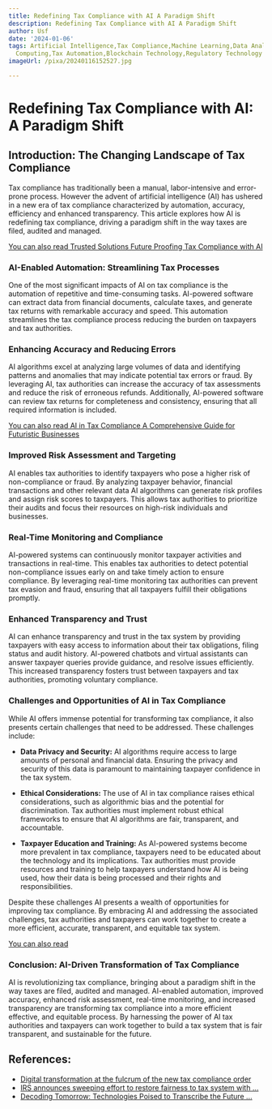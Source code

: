 ```yaml
---
title: Redefining Tax Compliance with AI A Paradigm Shift
description: Redefining Tax Compliance with AI A Paradigm Shift
author: Usf
date: '2024-01-06'
tags: Artificial Intelligence,Tax Compliance,Machine Learning,Data Analytics,Blockchain,Cloud
  Computing,Tax Automation,Blockchain Technology,Regulatory Technology
imageUrl: /pixa/20240116152527.jpg

---
```

# Redefining  Tax Compliance with AI: A Paradigm  Shift

## Introduction: The Changing Landscape of Tax Compliance

Tax compliance has traditionally been a manual, labor-intensive and error-prone  process.  However the advent of artificial intelligence  (AI) has ushered in a new era of tax compliance characterized  by  automation, accuracy, efficiency and enhanced transparency. This  article explores  how AI is redefining tax compliance, driving a paradigm shift in the way  taxes are  filed, audited and managed.

[You can also read Trusted Solutions  Future Proofing Tax Compliance with AI](Trusted%20Solutions%20Future%20Proofing%20Tax%20Compliance%20with%20AI)


###  AI-Enabled Automation: Streamlining Tax Processes

One of the most significant impacts  of AI on tax compliance  is the automation of repetitive and time-consuming tasks. AI-powered software can  extract data from  financial documents, calculate taxes, and  generate tax returns with remarkable accuracy and speed.  This  automation  streamlines the tax compliance process reducing the burden on taxpayers and tax  authorities.

### Enhancing Accuracy and Reducing Errors

AI algorithms  excel at analyzing  large volumes of data  and identifying patterns and anomalies that may indicate potential tax errors  or fraud. By leveraging AI, tax authorities can increase the accuracy of tax assessments and reduce the risk of erroneous refunds. Additionally, AI-powered software can review tax returns for completeness and consistency, ensuring that all required information  is included.

[You can also read AI in Tax Compliance A Comprehensive Guide for Futuristic Businesses](AI%20in%20Tax%20Compliance%20A%20Comprehensive%20Guide%20for%20Futuristic%20Businesses)


### Improved Risk Assessment and Targeting

AI enables tax authorities to identify taxpayers who pose a higher risk of non-compliance or fraud. By analyzing taxpayer  behavior, financial transactions  and other relevant data AI algorithms can generate risk profiles and assign risk scores to taxpayers. This allows tax authorities to prioritize their audits and focus their resources on  high-risk individuals and  businesses.

### Real-Time  Monitoring and Compliance

AI-powered systems can continuously  monitor taxpayer activities  and transactions in real-time. This enables tax authorities to detect potential non-compliance issues early on and take timely action to ensure compliance. By leveraging real-time monitoring tax authorities can prevent tax evasion  and fraud, ensuring that  all taxpayers fulfill their obligations promptly.

### Enhanced Transparency and Trust

AI can enhance transparency and trust in the tax system  by providing taxpayers  with easy access to information about their tax obligations, filing status and audit history. AI-powered chatbots and virtual assistants can answer taxpayer queries provide guidance, and resolve issues efficiently. This increased transparency fosters trust between taxpayers and tax authorities, promoting voluntary compliance.

### Challenges  and Opportunities of AI in Tax Compliance

While AI offers immense potential for transforming tax compliance, it also presents certain challenges  that need to be addressed.  These challenges include:

- **Data Privacy and Security:** AI algorithms  require access to large amounts  of personal and financial data. Ensuring the privacy and security of this data is paramount to maintaining taxpayer confidence  in the tax system.

- **Ethical Considerations:** The use of  AI in tax compliance  raises  ethical considerations, such as algorithmic bias and the potential for discrimination.  Tax authorities must implement robust  ethical frameworks to ensure that  AI algorithms  are fair, transparent, and accountable.

- **Taxpayer Education and Training:** As AI-powered systems become more prevalent in tax compliance, taxpayers need to be  educated about the technology  and  its  implications. Tax authorities must  provide resources  and training to help taxpayers understand how AI is being used, how their data  is being processed and their rights and responsibilities.

Despite these challenges AI  presents a wealth of opportunities for improving  tax compliance. By embracing AI and addressing the associated challenges, tax authorities and taxpayers can work together to create a more efficient, accurate, transparent, and equitable tax system.

[You can also read ]()


### Conclusion: AI-Driven Transformation of Tax Compliance

AI is revolutionizing tax compliance, bringing about a paradigm shift in the way taxes are filed, audited and managed. AI-enabled automation, improved accuracy, enhanced  risk  assessment, real-time monitoring, and increased transparency are transforming tax compliance into a more efficient effective, and equitable process. By harnessing the power of AI tax authorities and taxpayers  can work together  to build a tax system  that is fair transparent, and sustainable for the future.

## References:
- [Digital transformation at the fulcrum of the new tax compliance order](https://www.ey.com/en_in/tax/digital-transformation-at-the-fulcrum-of-the-new-tax-compliance-order)
- [IRS announces sweeping effort to restore fairness to tax system with ...](https://www.irs.gov/newsroom/irs-announces-sweeping-effort-to-restore-fairness-to-tax-system-with-inflation-reduction-act-funding-new-compliance-efforts)
- [Decoding Tomorrow: Technologies Poised to Transcribe the Future ...](https://innoverdigital.com/decoding-tomorrow-technologies-poised-to-transcribe-the-future-of-tax-practice/)
